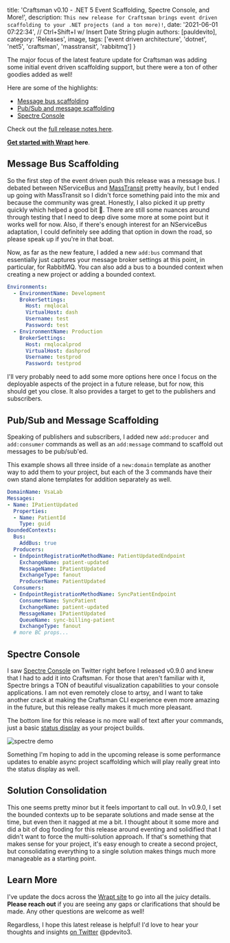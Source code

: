 
  title: 'Craftsman v0.10 - .NET 5 Event Scaffolding, Spectre Console, and More!',
  description: `This new release for Craftsman brings event driven scaffolding to your .NET projects (and a ton more)!`,
  date: '2021-06-01 07:22:34', // Ctrl+Shift+I w/ Insert Date String plugin
  authors: [pauldevito],
  category: 'Releases',
  image,
  tags: ['event driven architecture', 'dotnet', 'net5', 'craftsman', 'masstransit', 'rabbitmq']
}


The major focus of the latest feature update for Craftsman was adding some initial event driven scaffolding support, but there were a ton of other goodies added as well! 

Here are some of the highlights:
* [Message bus scaffolding](/docs/craftsman-0-10#message-bus-scaffolding)
* [Pub/Sub and message scaffolding](/docs/craftsman-0-10#pub/sub-and-message-scaffolding)
* [Spectre Console](/docs/craftsman-0-10#pub/spectre-console)

Check out the [full release notes here](https://github.com/pdevito3/craftsman/releases/tag/v0.10.0).

**[Get started with Wrapt](https://wrapt.dev/docs/installation) here**.

## Message Bus Scaffolding
So the first step of the event driven push this release was a message bus. I debated between NServiceBus and [MassTransit](https://masstransit-project.com/) pretty heavily, 
but I ended up going with MassTransit so I didn't force something paid into the mix and because the community was great. Honestly, I also picked it up pretty quickly which helped a good bit 🙂. 
There are still some nuances around through testing that I need to deep dive some more at some point but it works well for now. Also, if there's enough interest for an NServiceBus 
adaptation, I could definitely see adding that option in down the road, so please speak up if you're in that boat.

Now, as far as the new feature, I added a new `add:bus` command that essentially just captures your message broker settings at this point, in particular, for RabbitMQ. You can also add a bus
to a bounded context when creating a new project or adding a bounded context.

```yaml
Environments:
  - EnvironmentName: Development
    BrokerSettings:
      Host: rmqlocal
      VirtualHost: dash
      Username: test
      Password: test
  - EnvironmentName: Production
    BrokerSettings:
      Host: rmqlocalprod
      VirtualHost: dashprod
      Username: testprod
      Password: testprod
```

I'll very probably need to add some more options here once I focus on the deployable aspects of the project in a future release, but for now, this should get you close. It also provides a target to get 
to the publishers and subscribers.

## Pub/Sub and Message Scaffolding
Speaking of publishers and subscribers, I added new `add:producer` and `add:consumer` commands as well as an `add:message` command to scaffold out messages to be pub/sub'ed.

This example shows all three inside of a `new:domain` template as another way to add them to your project, but each of the 3 commands have their own stand alone templates for addition separately as well.

```yaml
DomainName: VsaLab
Messages:
- Name: IPatientUpdated
  Properties:
  - Name: PatientId
    Type: guid
BoundedContexts:
  Bus:
    AddBus: true
  Producers:
  - EndpointRegistrationMethodName: PatientUpdatedEndpoint
    ExchangeName: patient-updated
    MessageName: IPatientUpdated
    ExchangeType: fanout
    ProducerName: PatientUpdated
  Consumers:
  - EndpointRegistrationMethodName: SyncPatientEndpoint
    ConsumerName: SyncPatient
    ExchangeName: patient-updated
    MessageName: IPatientUpdated
    QueueName: sync-billing-patient
    ExchangeType: fanout
  # more BC props...
```

## Spectre Console
I saw [Spectre Console](https://spectreconsole.net/) on Twitter right before I released v0.9.0 and knew that I had to add it into Craftsman. For those that aren't familiar with it, 
Spectre brings a TON of beautiful visualization capabilities to your console applications. I am not even remotely close to artsy, and I want to take another crack at making the Craftsman CLI 
experience even more amazing in the future, but this release really makes it much more pleasant. 

The bottom line for this release is no more wall of text after your commands, just a basic [status display](https://spectreconsole.net/live/status) as your project builds.

<img className="mx-auto" src={demo} alt="spectre demo" />

Something I'm hoping to add in the upcoming release is some performance updates to enable async project scaffolding which will play really great into the status display as well.

## Solution Consolidation
This one seems pretty minor but it feels important to call out. In v0.9.0, I set the bounded contexts up to be separate solutions and made sense at the time, but even then it nagged at 
me a bit. I thought about it some more and did a bit of dog fooding for this release around eventing and solidified that I didn't want to force the multi-solution approach. If 
that's something that makes sense for your project, it's easy enough to create a second project, but consolidating everything to a single solution makes things much more manageable as a starting point.

## Learn More
I've update the docs across the [Wrapt site](https://wrapt.dev/docs) to go into all the juicy details. 
**Please reach out** if you are seeing any gaps or clarifications that should be made. Any other questions are welcome as well!

Regardless, I hope this latest release is helpful! I'd love to hear your thoughts and insights [on Twitter](https://twitter.com/pdevito3) @pdevito3.